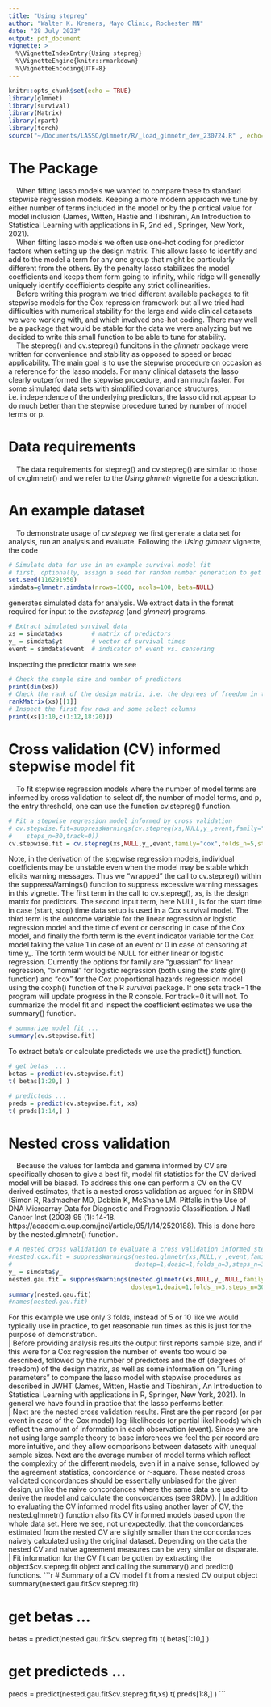 ```yaml
---
title: "Using stepreg"
author: "Walter K. Kremers, Mayo Clinic, Rochester MN"
date: "28 July 2023" 
output: pdf_document 
vignette: >
  %\VignetteIndexEntry{Using stepreg}
  %\VignetteEngine{knitr::rmarkdown}
  %\VignetteEncoding{UTF-8}
---
```

```r
knitr::opts_chunk$set(echo = TRUE)
library(glmnet)
library(survival)
library(Matrix)
library(rpart)
library(torch)
source("~/Documents/LASSO/glmnetr/R/_load_glmnetr_dev_230724.R" , echo=TRUE)
```
# The Package
|     When fitting lasso models we wanted to compare these to standard stepwise regression models.  Keeping a more modern approach we tune by either number of terms included in the model or by the p critical value for model inclusion (James, Witten, Hastie and Tibshirani, An Introduction to Statistical Learning with applications in R, 2nd ed., Springer, New York, 2021).  
|     When fitting lasso models we often use one-hot coding for predictor factors when setting up the design matrix.  This allows lasso to identify and add to the model a term for any one group that might be particularly different from the others.  By the penalty lasso stabilizes the model coefficients and keeps them form going to infinity, while ridge will generally uniquely identify coefficients despite any strict collinearities.  
|     Before writing this program we tried different available packages to fit stepwise models for the Cox repression framework but all we tried had difficulties with numerical stability for the large and wide clinical datasets we were working with, and  which involved one-hot coding.  There may well be a package that would be stable for the data we were analyzing but we decided to write this small function to be able to tune for stability.  
|     The stepreg() and cv.stepreg() funcitons in the _glmnetr_ package were written for convenience and stability as opposed to speed or broad applicability.  The main goal is to use the stepwise procedure on occasion as a reference for the lasso models.  For many clinical datasets the lasso clearly outperformed the stepwise procedure, and ran much faster.  For some simulated data sets with simplified covariance structures, i.e. independence of the underlying predictors, the lasso did not appear to do much better than the stepwise procedure tuned by number of model terms or p.   

# Data requirements 
|     The data requirements for stepreg() and cv.stepreg() are similar to those of cv.glmnetr() and we refer to the _Using glmnetr_ vignette for a description.

# An example dataset 
|     To demonstrate usage of _cv.stepreg_ we first generate a data set for analysis, run an analysis and evaluate.  Following the _Using glmnetr_ vignette, the code 
```r
# Simulate data for use in an example survival model fit
# first, optionally, assign a seed for random number generation to get replicable results  
set.seed(116291950) 
simdata=glmnetr.simdata(nrows=1000, ncols=100, beta=NULL)
```
generates simulated data for analysis.  We extract data in the format required for input to the _cv.stepreg_ (and _glmnetr_) programs.
```r
# Extract simulated survival data 
xs = simdata$xs        # matrix of predictors 
y_ = simdata$yt        # vector of survival times 
event = simdata$event  # indicator of event vs. censoring
```
Inspecting the predictor matrix we see 
```r
# Check the sample size and number of predictors
print(dim(xs)) 
# Check the rank of the design matrix, i.e. the degrees of freedom in the predictors 
rankMatrix(xs)[[1]]
# Inspect the first few rows and some select columns 
print(xs[1:10,c(1:12,18:20)])
```
# Cross validation (CV) informed stepwise model fit
|     To fit stepwise regression models where the number of model terms are informed by cross validation to select df, the number of model terms, and p, the entry threshold, one can use the function cv.stepreg() function. 
```r
# Fit a stepwise regression model informed by cross validation 
# cv.stepwise.fit=suppressWarnings(cv.stepreg(xs,NULL,y_,event,family="cox",folds_n=5,
#    steps_n=30,track=0)) 
cv.stepwise.fit = cv.stepreg(xs,NULL,y_,event,family="cox",folds_n=5,steps_n=30,track=0) 
```
Note, in the derivation of the stepwise regression models, individual coefficients may be unstable even when the model may be stable which elicits warning messages.  Thus we "wrapped" the call to cv.stepreg() within the suppressWarnings() function to suppress excessive warning messages in this vignette.   The first term in the call to cv.stepreg(), xs, is the design matrix for predictors.  The second input term, here NULL, is for the start time in case (start, stop) time data setup is used in a Cox survival model. The third term is the outcome variable for the linear regression or logistic regression model and the time of event or censoring in case of the Cox model, and finally the forth term is the event indicator variable for the Cox model taking the value 1 in case of an event or 0 in case of censoring at time y_.  The forth term would be NULL for either linear or logistic regression.  Currently the options for family are "guassian" for linear regression, "binomial" for logistic regression (both using the _stats_ glm() function) and "cox" for the Cox proportional hazards regression model using the coxph() function of the R _survival_ package.  If one sets track=1 the program will update progress in the R console.  For track=0 it will not.  To summarize the model fit and inspect the coefficient estimates we use the summary() function.  
```r
# summarize model fit ...  
summary(cv.stepwise.fit)
```
To extract beta's or calculate predicteds we use the predict() function. 
```r
# get betas  ...  
betas = predict(cv.stepwise.fit)
t( betas[1:20,] )

# predicteds ...
preds = predict(cv.stepwise.fit, xs) 
t( preds[1:14,] )
```
# Nested cross validation 
|     Because the values for lambda and gamma informed by CV are specifically chosen to give a best fit, model fit statistics for the CV derived model will be biased.  To address this one can perform a CV on the CV derived estimates, that is a nested cross validation as argued for in SRDM (Simon R, Radmacher MD, Dobbin K, McShane LM. Pitfalls in the Use of DNA Microarray Data for Diagnostic and Prognostic Classification. J Natl Cancer Inst (2003) 95  (1):  14-18. https://academic.oup.com/jnci/article/95/1/14/2520188).  This is done here by the nested.glmnetr() function.  
```r
# A nested cross validation to evaluate a cross validation informed stepwise fit 
#nested.cox.fit = suppressWarnings(nested.glmnetr(xs,NULL,y_,event,family="cox",
#                                  dostep=1,doaic=1,folds_n=3,steps_n=30,track=0)) 
y_ = simdata$y_
nested.gau.fit = suppressWarnings(nested.glmnetr(xs,NULL,y_,NULL,family="gaussian",
                                  dostep=1,doaic=1,folds_n=3,steps_n=30,track=0)) 
summary(nested.gau.fit)
#names(nested.gau.fit)
```
For this example we use only 3 folds, instead of 5 or 10 like we would typically use in practice, to get reasonable run times as this is just for the purpose of demonstration.  
|     Before providing analysis results the output first reports sample size, and if this were for a Cox regression the number of events too would be described, followed by the number of predictors and the df (degrees of freedom) of the design matrix, as well as some information on "Tuning parameters" to compare the lasso model with stepwise procedures as described in JWHT (James, Witten, Hastie and Tibshirani, An Introduction to Statistical Learning with applications in R, Springer, New York, 2021).  In general we have found in practice that the lasso performs better.    
|     Next are the nested cross validation results.  First are the per record (or per event in case of the Cox model) log-likelihoods (or partial likelihoods) which reflect the amount of information in each observation (event).  Since we are not using large sample theory to base inferences we feel the per record are more intuitive, and they allow comparisons between datasets with unequal sample sizes.  Next are the average number of model terms which reflect the complexity of the different models, even if in a naive sense, followed by the agreement statistics, concordance or r-square.  These nested cross validated concordances should be essentially unbiased for the given design, unlike the naive concordances where the same data are used to derive the model and calculate the concordances (see SRDM). 
|     In addition to evaluating the CV informed model fits using another layer of CV, the nested.glmnetr() function also fits CV informed models based upon the whole data set.  Here we see, not unexpectedly, that the concordances estimated from the nested CV are slightly smaller than the concordances naively calculated using the original dataset.  Depending on the data the nested CV and naive agreement measures can be very similar or disparate.  
|     Fit information for the CV fit can be gotten by extracting the object$cv.stepreg.fit object and calling the summary() and predict() functions.  
```r
# Summary of a CV model fit from a nested CV output object 
summary(nested.gau.fit$cv.stepreg.fit)

# get betas  ...  
betas = predict(nested.gau.fit$cv.stepreg.fit)
t( betas[1:10,] )

# get predicteds ...
preds = predict(nested.gau.fit$cv.stepreg.fit,xs)
t( preds[1:8,] )
```
